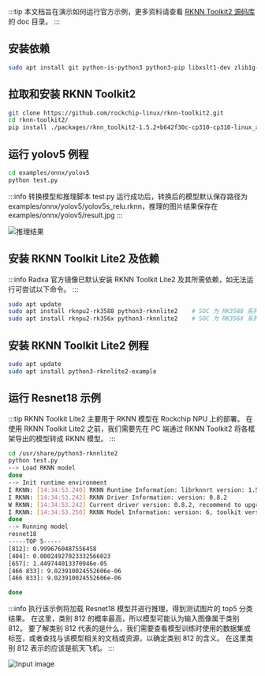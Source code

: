 :::tip
本文档旨在演示如何运行官方示例，更多资料请查看 [RKNN Toolkit2 源码库](https://github.com/rockchip-linux/rknn-toolkit2) 的 doc 目录。
:::

<Tabs queryString="target">

<TabItem value="pc" label="PC 端 RKNN Toolkit">

## 安装依赖

```bash
sudo apt install git python-is-python3 python3-pip libxslt1-dev zlib1g-dev libglib2.0-dev libsm6 libgl1-mesa-glx libprotobuf-dev build-essential adb
```

## 拉取和安装 RKNN Toolkit2

```bash
git clone https://github.com/rockchip-linux/rknn-toolkit2.git
cd rknn-toolkit2/
pip install ./packages/rknn_toolkit2-1.5.2+b642f30c-cp310-cp310-linux_x86_64.whl
```

## 运行 yolov5 例程

```bash
cd examples/onnx/yolov5
python test.py
```

:::info
转换模型和推理脚本 test.py 运行成功后，转换后的模型默认保存路径为 examples/onnx/yolov5/yolov5s_relu.rknn，推理的图片结果保存在 examples/onnx/yolov5/result.jpg
:::

![推理结果](/img/general-tutorial/rknn/result.webp)

</TabItem >

<TabItem value="board" label="板子端 RKNN Toolkit">

## 安装 RKNN Toolkit Lite2 及依赖

:::info
Radxa 官方镜像已默认安装 RKNN Toolkit Lite2 及其所需依赖，如无法运行可尝试以下命令。
:::

```bash
sudo apt update
sudo apt install rknpu2-rk3588 python3-rknnlite2    # SOC 为 RK3588 系列
sudo apt install rknpu2-rk356x python3-rknnlite2    # SOC 为 RK356X 系列
```

## 安装 RKNN Toolkit Lite2 例程

```bash
sudo apt update
sudo apt install python3-rknnlite2-example
```

## 运行 Resnet18 示例

:::tip
RKNN Toolkit Lite2 主要用于 RKNN 模型在 Rockchip NPU 上的部署。
在使用 RKNN Toolkit Lite2 之前，我们需要先在 PC 端通过 RKNN Toolkit2 将各框架导出的模型转成 RKNN 模型。
:::

```bash
cd /usr/share/python3-rknnlite2
python test.py
--> Load RKNN model
done
--> Init runtime environment
I RKNN: [14:34:53.240] RKNN Runtime Information: librknnrt version: 1.5.2 (c6b7b351a@2023-08-23T15:28:22)
I RKNN: [14:34:53.242] RKNN Driver Information: version: 0.8.2
W RKNN: [14:34:53.242] Current driver version: 0.8.2, recommend to upgrade the driver to the new version: >= 0.8.8
I RKNN: [14:34:53.250] RKNN Model Information: version: 6, toolkit version: 1.5.2-source_code(compiler version: 1.5.2 (71720f3fc@2023-08-21T09:35:42)), target: RKNPU v2, target platform: rk3588, framework name: PyTorch, framework layout: NCHW, model inference type: static_shape
done
--> Running model
resnet18
-----TOP 5-----
[812]: 0.9996760487556458
[404]: 0.00024927023332566023
[657]: 1.449744013370946e-05
[466 833]: 9.023910024552606e-06
[466 833]: 9.023910024552606e-06

done
```

:::info
执行该示例将加载 Resnet18 模型并进行推理，得到测试图片的 top5 分类结果。
在这里，类别 812 的概率最高，所以模型可能认为输入图像属于类别 812。
要了解类别 812 代表的是什么，我们需要查看模型训练时使用的数据集或标签，或者查找与该模型相关的文档或资源，以确定类别 812 的含义。
在这里类别 812 表示的应该是航天飞机。
:::

![Input image](/img/general-tutorial/rknn/space_shuttle_224.webp)

</TabItem>

</Tabs>
